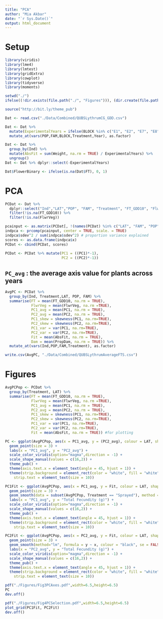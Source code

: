 ```yaml
---
title: "PCA"
author: "Mia Akbar"
date: "`r Sys.Date()`"
output: html_document
---
```


# Setup 

```r
library(viridis) 
library(lme4)
library(lmtest)
library(gridExtra)
library(cowplot)
library(tidyverse)
library(moments)
```


```r
setwd("./")
ifelse((!dir.exists(file.path("./", "Figures"))), (dir.create(file.path("./", "Figures"))), FALSE)

source("http://bit.ly/theme_pub")

Dat <- read.csv("./Data/Combined/QUBSLythrumCG_GDD.csv")

Dat <- Dat %>%
  mutate(ExperimentalYears = ifelse(BLOCK %in% c("E1", "E2", "E7", "E8", "E11", "E12"), 1, 2), Region = case_when(LAT <= 41.57154 ~ "South", LAT <= 44.54749 ~ "Mid", TRUE ~ "North")) %>% 
  mutate_at(vars(POP,FAM,BLOCK,Treatment,Year), as.factor)

Dat <- Dat %>%
  group_by(Ind) %>%
  mutate(AbsFit = sum(Weight, na.rm = TRUE) / ExperimentalYears) %>%
  ungroup()  
Dat <- Dat %>% dplyr::select(-ExperimentalYears)

Dat$FlowerBinary <- ifelse(is.na(Dat$FT), 0, 1)
```

# PCA

```r
PCDat <- Dat %>% 
  dplyr::select("Ind","LAT","POP", "FAM", "Treatment", "FT_GDD10", "FlwrVeg", "AbsFit", "PropDam") %>%
  filter(!is.na(FT_GDD10)) %>% 
  filter(!is.na(FlwrVeg))

pcainput <- as.matrix(PCDat[, !(names(PCDat) %in% c("LAT", "FAM", "POP","Treatment","Year","AbsFit","PropDam","Ind"))])
indpca <- prcomp(pcainput, center = TRUE, scale. = TRUE)
indpca$sdev^2 / sum(indpca$sdev^2) # proportion variance explained 
scores <- as.data.frame(indpca$x)
PCDat <- cbind(PCDat, scores)
  
PCDat <- PCDat %>% mutate(PC1 = ((PC1)*-1), 
                          PC2 = ((PC2)*-1))
```

## `PC_avg` : the average axis value for plants across years

```r
AvgPC <- PCDat %>% 
  group_by(Ind, Treatment,LAT, POP, FAM) %>% 
  summarise(FT = mean(FT_GDD10, na.rm = TRUE),
            FlwrVeg = mean(FlwrVeg, na.rm =TRUE),
            PC1_avg = mean(PC1, na.rm = TRUE),
            PC2_avg = mean(PC2, na.rm = TRUE),
            PC1_skew = skewness(PC1, na.rm=TRUE),
            PC2_skew = skewness(PC2, na.rm=TRUE),
            PC1_var = var(PC1, na.rm=TRUE),
            PC2_var = var(PC2, na.rm=TRUE),
            Fit = mean(AbsFit, na.rm = TRUE),
            Dam = mean(PropDam, na.rm = TRUE)) %>% 
  mutate_at(vars(Ind,POP,FAM,Treatment), as.factor)
```


```r
write.csv(AvgPC, "./Data/Combined/QUBSLythrumAverageFTS.csv")
```

# Figures 

```r
AvgPCPop <- PCDat %>% 
  group_by(Treatment, LAT) %>% 
  summarise(FT = mean(FT_GDD10, na.rm = TRUE),
            FlwrVeg = mean(FlwrVeg, na.rm =TRUE),
            PC1_avg = mean(PC1, na.rm = TRUE),
            PC2_avg = mean(PC2, na.rm = TRUE),
            PC1_skew = skewness(PC1, na.rm=TRUE),
            PC2_skew = skewness(PC2, na.rm=TRUE),
            PC1_var = var(PC1, na.rm=TRUE),
            PC2_var = var(PC2, na.rm=TRUE),
            Fit = mean(AbsFit, na.rm = TRUE)) #for plotting
```

```r
PC <- ggplot(AvgPCPop, aes(x = PC1_avg, y = (PC2_avg), colour = LAT, shape = Treatment)) +
  geom_point(size = 3) +
  labs(x = "PC1_avg", y = "PC2_avg") +
  scale_color_viridis(option="magma",direction = -1) +
  scale_shape_manual(values = c(16,2)) +
  theme_pub() +
  theme(axis.text.x = element_text(angle = 45, hjust = 1)) +
  theme(strip.background = element_rect(color = "white", fill = "white"),
    strip.text = element_text(size = 10))

PC1Fit <- ggplot(AvgPCPop, aes(x = PC1_avg, y = Fit, colour = LAT, shape = Treatment, linetype = Treatment)) +
  geom_point(size = 3) +
  geom_smooth(data = subset(AvgPCPop, Treatment == "Sprayed"), method = "lm", formula = y ~ x, se = FALSE, colour = "black") +
  labs(x = "PC1_avg", y = "Total Fecundity (g)") +
  scale_color_viridis(option="magma",direction = -1) +
  scale_shape_manual(values = c(16,2)) +
  theme_pub() +
  theme(axis.text.x = element_text(angle = 45, hjust = 1)) +
  theme(strip.background = element_rect(color = "white", fill = "white"),
    strip.text = element_text(size = 10))

PC2Fit <- ggplot(AvgPCPop, aes(x = PC2_avg, y = Fit, colour = LAT, shape = Treatment, linetype = Treatment)) +
  geom_point(size = 3) +
  geom_smooth(method="lm", formula = y ~ x, colour = "black", se = FALSE) +
  labs(x = "PC2_avg", y = "Total Fecundity (g)") +
  scale_color_viridis(option="magma",direction = -1) +
  scale_shape_manual(values = c(16,2)) +
  theme_pub() +
  theme(axis.text.x = element_text(angle = 45, hjust = 1)) +
  theme(strip.background = element_rect(color = "white", fill = "white"),
    strip.text = element_text(size = 10))
```


```r
pdf("./Figures/Fig3PCAxes.pdf",width=6.5,height=6.5)
PC
dev.off()
```


```r
pdf("./Figures/Fig4PCSelection.pdf",width=6.5,height=6.5)
plot_grid(PC1Fit, PC2Fit)
dev.off()
```
